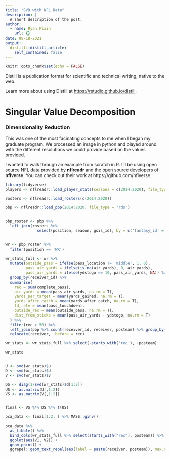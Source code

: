 ```yaml
---
title: "SVD with NFL Data"
description: |
  A short description of the post.
author:
  - name: Ryan Plain
    url: {}
date: 08-18-2021
output:
  distill::distill_article:
    self_contained: false
---
```



```r
knitr::opts_chunk$set(echo = FALSE)
```

Distill is a publication format for scientific and technical writing, native to the web.

Learn more about using Distill at <https://rstudio.github.io/distill>.

# Singular Value Decomposition

### Dimensionality Reduction

This was one of the most facinating concepts to me when I began my graduate program. We processed an image in python and played around with the different resolutions we could provide based on the values provided. 

I wanted to walk through an example from scratch in R. I'll be using open source NFL data provided by **nflreadr** and the open source developers of **nflverse**. You can check out their work at https://github.com/nflverse.

```r
library(tidyverse)
players <- nflreadr::load_player_stats(seasons = c(2014:2020), file_type = 'rds')

rosters <- nflreadr::load_rosters(c(2014:2020))

pbp <- nflreadr::load_pbp(2014:2020, file_type = 'rds')


pbp_roster <- pbp %>% 
  left_join(rosters %>% 
              select(position, season, gsis_id), by = c('fantasy_id' = 'gsis_id', 'season'))
  

wr <- pbp_roster %>% 
  filter(position == 'WR') 
  
wr_stats_full <- wr %>% 
  mutate(outside_pass = ifelse(pass_location != 'middle', 1, 0),
         pass_air_yards = ifelse(is.na(air_yards), 0, air_yards),
         pass_air_yards = ifelse(ydstogo <= 10, pass_air_yards, NA)) %>% 
  group_by(receiver_id) %>% 
  summarise(
    rec = sum(complete_pass),
    air_yards = mean(pass_air_yards, na.rm = T),
    yards_per_target = mean(yards_gained, na.rm = T),
    yards_after_catch = mean(yards_after_catch, na.rm = T),
    td_rate = mean(pass_touchdown),
    outside_rec = mean(outside_pass, na.rm = T),
    dist_from_sticks = mean(pass_air_yards - ydstogo, na.rm = T)
  ) %>% 
  filter(rec > 50) %>% 
  left_join(pbp %>% count(receiver_id, receiver, posteam) %>% group_by(receiver_id) %>% arrange(-n) %>% mutate(rn = row_number()) %>% filter(rn == 1) %>% select(-n, -rn)) %>% 
  relocate(receiver, .before = rec)

wr_stats <- wr_stats_full %>% select(-starts_with('rec'), -posteam)

wr_stats


U <- svd(wr_stats)$u
D <- svd(wr_stats)$d
V <- svd(wr_stats)$v

DS <- diag(1/svd(wr_stats)$d[1:2])
US <- as.matrix(U[,1:2])
VS <- as.matrix(V[,1:2])


final <- VS %*% DS %*% t(US)

pca_data <- final[1:2, ] %>% MASS::ginv()

```

```r

pca_data %>% 
  as_tibble() %>% 
  bind_cols(wr_stats_full %>% select(starts_with("rec"), posteam)) %>% 
  ggplot(aes(V1, V2)) +
  geom_point() +
  ggrepel::geom_text_repel(aes(label = paste(receiver, posteam)), max.overlaps = 10)

```
